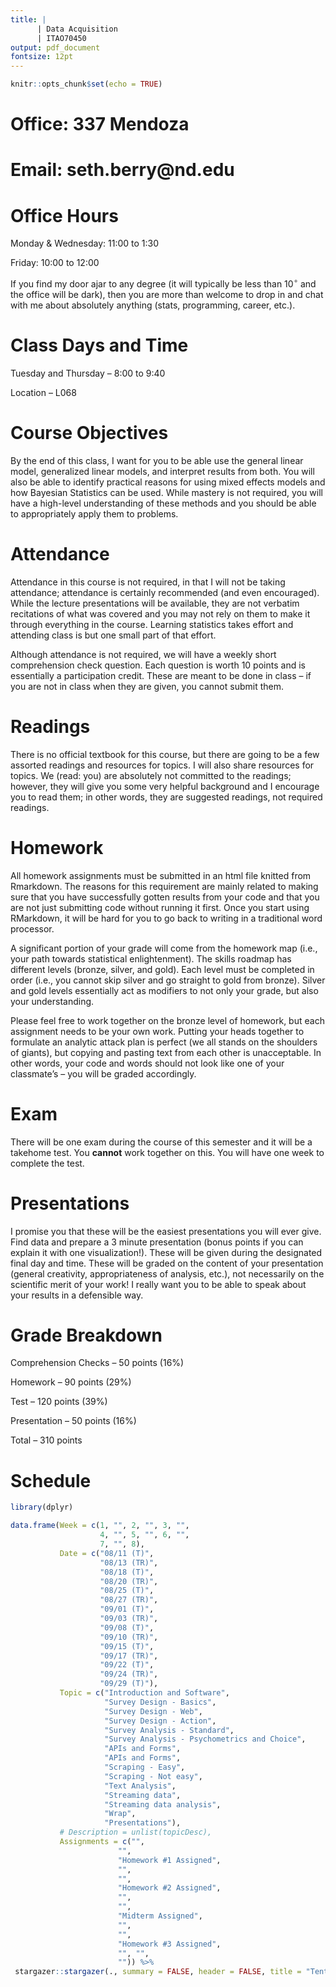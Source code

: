 ```yaml
---
title: |  
      | Data Acquisition
      | ITAO70450
output: pdf_document
fontsize: 12pt
---
```


```r
knitr::opts_chunk$set(echo = TRUE)
```

# Office: 337 Mendoza

# Email: seth.berry@nd.edu

# Office Hours

Monday & Wednesday: 11:00 to 1:30

Friday: 10:00 to 12:00

If you find my door ajar to any degree (it will typically be less than 10$^\circ$ and the office will be dark), then you are more than welcome to drop in and chat with me about absolutely anything (stats, programming, career, etc.).

# Class Days and Time

Tuesday and Thursday -- 8:00 to 9:40

Location -- L068

# Course Objectives

By the end of this class, I want for you to be able use the general linear model, generalized linear models, and interpret results from both. You will also be able to identify practical reasons for using mixed effects models and how Bayesian Statistics can be used. While mastery is not required, you will have a high-level understanding of these methods and you should be able to appropriately apply them to problems.  

# Attendance

Attendance in this course is not required, in that I will not be taking attendance; attendance is certainly recommended (and even encouraged).  While the lecture presentations will be available, they are not verbatim recitations of what was covered and you may not rely on them to make it through everything in the course.  Learning statistics takes effort and attending class is but one small part of that effort.  

Although attendance is not required, we will have a weekly short comprehension check question. Each question is worth 10 points and is essentially a participation credit. These are meant to be done in class -- if you are not in class when they are given, you cannot submit them.   

# Readings

There is no official textbook for this course, but there are going to be a few assorted readings and resources for topics.  I will also share resources for topics.  We (read: you) are absolutely not committed to the readings; however, they will give you some very helpful background and I encourage you to read them; in other words, they are suggested readings, not required readings. 

# Homework

All homework assignments must be submitted in an html file knitted from Rmarkdown. The reasons for this requirement are mainly related to making sure that you have successfully gotten results from your code and that you are not just submitting code without running it first. Once you start using RMarkdown, it will be hard for you to go back to writing in a traditional word processor. 

A significant portion of your grade will come from the homework map (i.e., your path towards statistical enlightenment). The skills roadmap has different levels (bronze, silver, and gold). Each level must be completed in order (i.e., you cannot skip silver and go straight to gold from bronze). Silver and gold levels essentially act as modifiers to not only your grade, but also your understanding.

Please feel free to work together on the bronze level of homework, but each assignment needs to be your own work.  Putting your heads together to formulate an analytic attack plan is perfect (we all stands on the shoulders of giants), but copying and pasting text from each other is unacceptable. In other words, your code and words should not look like one of your classmate's -- you will be graded accordingly. 

# Exam

There will be one exam during the course of this semester and it will be a takehome test.  You **cannot** work together on this.  You will have one week to complete the test.

# Presentations

I promise you that these will be the easiest presentations you will ever give.  Find data and prepare a 3 minute presentation (bonus points if you can explain it with one visualization!).  These will be given during the designated final day and time.  These will be graded on the content of your presentation (general creativity, appropriateness of analysis, etc.), not necessarily on the scientific merit of your work!  I really want you to be able to speak about your results in a defensible way.

# Grade Breakdown

Comprehension Checks -- 50 points (16%)

Homework -- 90 points (29%)

Test -- 120 points (39%)

Presentation -- 50 points (16%)

Total -- 310 points

# Schedule

```r
library(dplyr)

data.frame(Week = c(1, "", 2, "", 3, "",
                    4, "", 5, "", 6, "", 
                    7, "", 8),
           Date = c("08/11 (T)", 
                    "08/13 (TR)", 
                    "08/18 (T)", 
                    "08/20 (TR)", 
                    "08/25 (T)", 
                    "08/27 (TR)", 
                    "09/01 (T)", 
                    "09/03 (TR)", 
                    "09/08 (T)", 
                    "09/10 (TR)", 
                    "09/15 (T)",
                    "09/17 (TR)",
                    "09/22 (T)",
                    "09/24 (TR)", 
                    "09/29 (T)"),  
           Topic = c("Introduction and Software", 
                     "Survey Design - Basics", 
                     "Survey Design - Web", 
                     "Survey Design - Action",
                     "Survey Analysis - Standard", 
                     "Survey Analysis - Psychometrics and Choice", 
                     "APIs and Forms",
                     "APIs and Forms", 
                     "Scraping - Easy", 
                     "Scraping - Not easy", 
                     "Text Analysis", 
                     "Streaming data",
                     "Streaming data analysis", 
                     "Wrap", 
                     "Presentations"), 
           # Description = unlist(topicDesc),
           Assignments = c("", 
                        "", 
                        "Homework #1 Assigned", 
                        "",
                        "",
                        "Homework #2 Assigned",
                        "",
                        "",
                        "Midterm Assigned",
                        "",
                        "",
                        "Homework #3 Assigned", 
                        "", "", 
                        "")) %>% 
 stargazer::stargazer(., summary = FALSE, header = FALSE, title = "Tentative Schedule")
```

